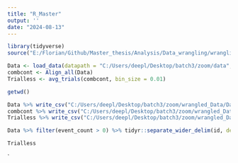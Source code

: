 ```yaml
---
title: "R_Master"
output: ''
date: "2024-08-13"
---
```

```r
library(tidyverse)
source("E:/Florian/Github/Master_thesis/Analysis/Data_wrangling/wrangling_helper.R")
```

```r
Data <- load_data(datapath = "C:/Users/deepl/Desktop/batch3/zoom/data", metapath = "C:/Users/deepl/Desktop/batch3/zoom/meta")
combcont <- Align_all(Data)
Trialless <- avg_trials(combcont, bin_size = 0.01)
```

```r
getwd()

Data %>% write_csv("C:/Users/deepl/Desktop/batch3/zoom/wrangled_Data/Data.csv")
combcont %>% write_csv("C:/Users/deepl/Desktop/batch3/zoom/wrangled_Data/combcont.csv")
Trialless %>% write_csv("C:/Users/deepl/Desktop/batch3/zoom/wrangled_Data/Trialless.csv")


```

```r
Data %>% filter(event_count > 0) %>% tidyr::separate_wider_delim(id, delim = '_', names = c('Mouse','Day')) %>%  select(Mouse,Day, cluster_id,time_bin,event_count,Trialtype,Behv,Trial)  %>% uncount(weights = event_count) %>% mutate( time_bin = time_bin  + runif(n(), min = 0.001, max = 0.002) ) %>% write_csv("C:/Users/deepl/Desktop/com_Data/wrangled_Data/Zetadata.csv")
```


```r
Trialless
```

`